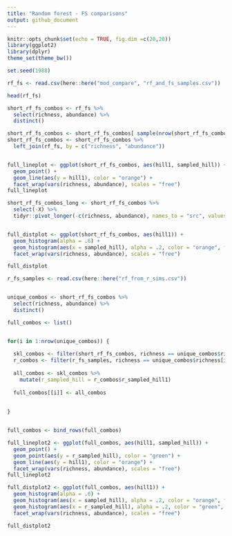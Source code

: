 ```yaml
---
title: "Random forest - FS comparisons"
output: github_document
---
```


```r
knitr::opts_chunk$set(echo = TRUE, fig.dim =c(20,20))
library(ggplot2)
library(dplyr)
theme_set(theme_bw())
```
```r
set.seed(1988)

rf_fs <- read.csv(here::here("mod_compare", "rf_and_fs_samples.csv"))

head(rf_fs)

short_rf_fs_combos <- rf_fs %>%
  select(richness, abundance) %>%
  distinct()

short_rf_fs_combos <- short_rf_fs_combos[ sample(nrow(short_rf_fs_combos), 50, F), ]
short_rf_fs_combos <- short_rf_fs_combos %>%
  left_join(rf_fs, by = c("richness", "abundance"))

```

```r


```

```r

full_lineplot <- ggplot(short_rf_fs_combos, aes(hill1, sampled_hill)) +
  geom_point() +
  geom_line(aes(y = hill1), color = "orange") +
  facet_wrap(vars(richness, abundance), scales = "free")
full_lineplot

```


```r
short_rf_fs_combos_long <- short_rf_fs_combos %>%
  select(-X) %>%
  tidyr::pivot_longer(-c(richness, abundance), names_to = "src", values_to = 'h')


full_distplot <- ggplot(short_rf_fs_combos, aes(hill1)) +
  geom_histogram(alpha = .6) +
  geom_histogram(aes(x = sampled_hill), alpha = .2, color = "orange", fill = "orange") + 
  facet_wrap(vars(richness, abundance), scales = "free")

full_distplot
```

```r

r_fs_samples <- read.csv(here::here("rf_from_r_sims.csv"))


unique_combos <- short_rf_fs_combos %>%
  select(richness, abundance) %>%
  distinct()

full_combos <- list() 


for(i in 1:nrow(unique_combos)) {
  
  skl_combos <- filter(short_rf_fs_combos, richness == unique_combos$richness[i], abundance == unique_combos$abundance[i])
  r_combos <- filter(r_fs_samples, richness == unique_combos$richness[i], abundance == unique_combos$abundance[i])
  
  all_combos <- skl_combos %>%
    mutate(r_sampled_hill = r_combos$r_sampled_hill1)
  
  full_combos[[i]] <- all_combos
  
  
}



```

```r
full_combos <- bind_rows(full_combos)

```



```r


full_lineplot2 <- ggplot(full_combos, aes(hill1, sampled_hill)) +
  geom_point() +
  geom_point(aes(y = r_sampled_hill), color = "green") +
  geom_line(aes(y = hill1), color = "orange") +
  facet_wrap(vars(richness, abundance), scales = "free")
full_lineplot2

```

```r

full_distplot2 <- ggplot(full_combos, aes(hill1)) +
  geom_histogram(alpha = .6) +
  geom_histogram(aes(x = sampled_hill), alpha = .2, color = "orange", fill = "orange") + 
  geom_histogram(aes(x = r_sampled_hill), alpha = .2, color = "green", fill = "green") +
  facet_wrap(vars(richness, abundance), scales = "free")

full_distplot2
```
